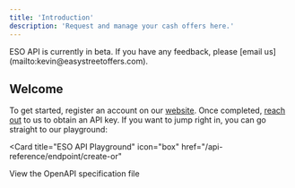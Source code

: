 ```yaml
---
title: 'Introduction'
description: 'Request and manage your cash offers here.'
---
```


<Note>
  ESO API is currently in beta. If you have any feedback, please [email us](mailto:kevin@easystreetoffers.com).
</Note>

## Welcome

To get started, register an account on our [website](https://v2.easystreetoffers.com/auth/signup). Once completed, [reach out](mailto:kevin@easystreetoffers.com) to us to obtain an API key.
If you want to jump right in, you can go straight to our playground:

<Card
  title="ESO API Playground"
  icon="box"
  href="/api-reference/endpoint/create-or"
>
  View the OpenAPI specification file
</Card>